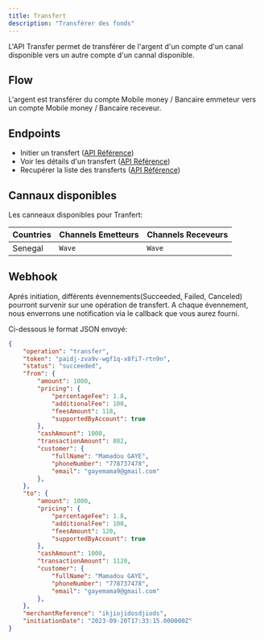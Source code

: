 ```yaml
---
title: Transfert
description: "Transférer des fonds"
---
```


L'API Transfer permet de transférer de l'argent d'un compte d'un canal disponible vers un autre compte d'un cannal disponible.

## Flow

L'argent est transférer du compte Mobile money / Bancaire emmeteur vers un compte Mobile money / Bancaire receveur.

## Endpoints

- Initier un transfert ([API Référence](/api-reference/endpoint/post-transfer))
- Voir les détails d'un transfert ([API Référence](/api-reference/endpoint/get-transfer))
- Recupérer la liste des transferts ([API Référence](/api-reference/endpoint/get-transfers))

## Cannaux disponibles

Les canneaux disponibles pour Tranfert:

| Countries | Channels Emetteurs                  | Channels Receveurs                  | 
| --------- | ----------------------------------- | ----------------------------------- |
| Senegal   |  `Wave`                             |  `Wave`                             |

## Webhook

Aprés initiation, différents évennements(Succeeded, Failed, Canceled) pourront survenir sur une opération de transfert. 
A chaque évennement, nous enverrons une notification via le callback que vous aurez fourni.

Ci-dessous le format JSON envoyé:

```json
{
    "operation": "transfer",
    "token": "paidj-zva9v-wgf1q-x8fi7-rtn9n",
    "status": "succeeded",
    "from": {
        "amount": 1000,
        "pricing": {
            "percentageFee": 1.8,
            "additionalFee": 100,
            "feesAmount": 118,
            "supportedByAccount": true
        },
        "cashAmount": 1000,
        "transactionAmount": 882,
        "customer": {
            "fullName": "Mamadou GAYE",
            "phoneNumber": "778737478",
            "email": "gayemama9@gmail.com"
        },
    },
    "to": {
        "amount": 1000,
        "pricing": {
            "percentageFee": 1.8,
            "additionalFee": 100,
            "feesAmount": 120,
            "supportedByAccount": true
        },
        "cashAmount": 1000,
        "transactionAmount": 1120,
        "customer": {
            "fullName": "Mamadou GAYE",
            "phoneNumber": "778737478",
            "email": "gayemama9@gmail.com"
        },
    },
    "merchantReference": "ikjiojidosdjiods",
    "initiationDate": "2023-09-20T17:33:15.000000Z"
}
```


